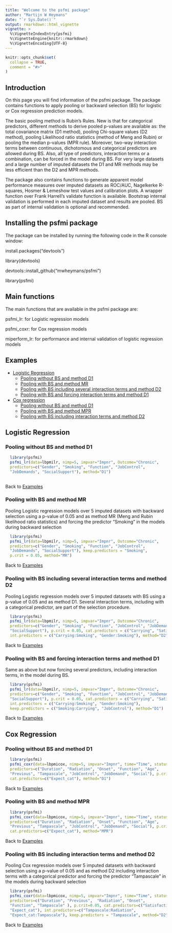 ```yaml
---
title: "Welcome to the psfmi package"
author: "Martijn W Heymans"
date: "`r Sys.Date()`"
output: rmarkdown::html_vignette
vignette: >
  %\VignetteIndexEntry{psfmi}
  %\VignetteEngine{knitr::rmarkdown}
  %\VignetteEncoding{UTF-8}
---
```


```r
knitr::opts_chunk$set(
  collapse = TRUE,
  comment = "#>"
)
```

## Introduction

On this page you will find information of the psfmi package. 
The	package contains functions to apply pooling or backward 
selection (BS) for logistic or Cox regression prediction models. 

The basic pooling method is Rubin's Rules. New is that for categorical predictors, different methods to derive pooled p-values are available as: 
the total covariance matrix (D1 method), pooling Chi-square values 
(D2 method), pooling Likelihood ratio statistics (method of Meng and Rubin) 
or pooling the median p-values (MPR rule). Moreover, two-way interaction 
terms between continuous, dichotomous and categorical predictors
are allowed during BS. Also, all type of predictors, interaction terms or 
a combination, can be forced in the model during BS. For very large datasets
and a large number of imputed datasets the D1 and MR methods may be less 
efficient than the D2 and MPR methods.

The package also contains functions to generate	apparent model performance 
measures over imputed datasets as ROC/AUC, Nagelkerke R-squares, 
Hosmer & Lemeshow test values and calibration plots. A wrapper function 
over Frank Harrell's validate function is available. Bootstrap internal 
validation is performed in each imputed dataset and results are pooled. 
BS as part of internal validation	is  optional and recommended.

## Installing the psfmi package

The package can be installed by running the following code in 
the R console window:
 
 install.packages("devtools")
 
 library(devtools)
 
 devtools::install_github("mwheymans/psfmi")
 
 library(psfmi)

## Main functions

The main functions that are available in the psfmi package are:

psfmi_lr: for Logistic regression models 

psfmi_coxr: for Cox regression models

miperform_lr: for performance and internal validation of logistic regression 
models

## Examples 

* [Logistic Regression]
    + [Pooling without BS and method D1] 
    + [Pooling with BS and method MR] 
    + [Pooling with BS including several interaction terms and method D2]
    + [Pooling with BS and forcing interaction terms and method D1]
      
* [Cox regression]
    + [Pooling without BS and method D1] 
    + [Pooling with BS and method MPR] 
    + [Pooling with BS including interaction terms and method D2]

## Logistic Regression

### Pooling without BS and method D1

```r

  library(psfmi)
  psfmi_lr(data=lbpmilr, nimp=5, impvar="Impnr", Outcome="Chronic",
  predictors=c("Gender", "Smoking", "Function", "JobControl",
  "JobDemands", "SocialSupport"), method="D1")
  
```

Back to [Examples]

### Pooling with BS and method MR

Pooling Logistic regression models over 5 imputed datasets with backward selection
using a p-value of 0.05 and as method MR (Meng and Rubin likelihood ratio statistics) and
forcing the predictor "Smoking" in the models during backward selection

```r

  library(psfmi)
  psfmi_lr(data=lbpmilr, nimp=5, impvar="Impnr", Outcome="Chronic",
  predictors=c("Gender", "Smoking", "Function", "JobControl",
  "JobDemands", "SocialSupport"), keep.predictors = "Smoking",
  p.crit = 0.05, method="MR")

```

Back to [Examples]

### Pooling with BS including several interaction terms and method D2
      
Pooling Logistic regression models over 5 imputed datasets with BS
using a p-value of 0.05 and as method D1. Several  interaction terms,
including with a categorical predictor, are part of the selection procedure.

```r

  library(psfmi)
  psfmi_lr(data=lbpmilr, nimp=5, impvar="Impnr", Outcome="Chronic",
  predictors=c("Gender", "Smoking", "Function", "JobControl", "JobDemands",
  "SocialSupport"), p.crit = 0.05, cat.predictors = c("Carrying", "Satisfaction"),
  int.predictors = c("Carrying:Smoking", "Gender:Smoking"), method="D2")

```

Back to [Examples]

### Pooling with BS and forcing interaction terms and method D1
      
Same as above but now forcing several predictors, including interaction terms,
in the model during BS.

```r

  library(psfmi)
  psfmi_lr(data=lbpmilr, nimp=5, impvar="Impnr", Outcome="Chronic",
  predictors=c("Gender", "Smoking", "Function", "JobControl", "JobDemands",
  "SocialSupport"), p.crit = 0.05, cat.predictors = c("Carrying", "Satisfaction"),
  int.predictors = c("Carrying:Smoking", "Gender:Smoking"),
  keep.predictors = c("Smoking:Carrying", "JobControl"), method="D1")

```

Back to [Examples]

## Cox Regression

### Pooling without BS and method D1

```r

  library(psfmi)
  psfmi_coxr(data=lbpmicox, nimp=5, impvar="Impnr", time="Time", status="Status",
  predictors=c("Duration", "Radiation", "Onset", "Function", "Age",
  "Previous", "Tampascale", "JobControl", "JobDemand", "Social"), p.crit=1,
  cat.predictors=c("Expect_cat"), method="D1")

```  

Back to [Examples]

### Pooling with BS and method MPR

```r

  library(psfmi)
  psfmi_coxr(data=lbpmicox, nimp=5, impvar="Impnr", time="Time", status="Status",
  predictors=c("Duration", "Radiation", "Onset", "Function", "Age",
  "Previous", "Tampascale", "JobControl", "JobDemand", "Social"), p.crit=0.05,
  cat.predictors=c("Expect_cat"), method="MPR")

```  

Back to [Examples]

### Pooling with BS including interaction terms and method D2

Pooling Cox regression models over 5 imputed datasets with backward selection
using a p-value of 0.05 and as method D2 including interaction terms with 
a categorical predictor and forcing the predictor "Tampascale" in the models 
during backward selection

```r

  library(psfmi)
  psfmi_coxr(data=lbpmicox, nimp=5, impvar="Impnr", time="Time", status="Status",
  predictors=c("Duration", "Previous",  "Radiation", "Onset",
  "Function", "Tampascale" ), p.crit=0.05, cat.predictors=c("Satisfaction",
  "Expect_cat"), int.predictors=c("Tampascale:Radiation",
  "Expect_cat:Tampascale"), keep.predictors = "Tampascale", method="D2" )

```  

Back to [Examples]
